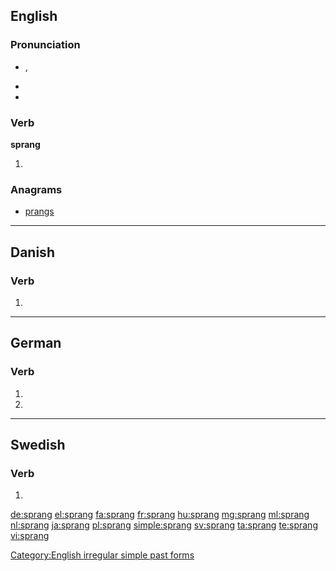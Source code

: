 ==English==

===Pronunciation===
* {{IPA|/ˈspɻæɳ/}}, {{X-SAMPA|/'spr{N/}}
* {{rhymes|æŋ}}
* {{audio|en-us-sprang.ogg|Audio (US)}}

===Verb===
'''sprang'''

# {{simple past of|spring}}

===Anagrams===
* [[prangs#English|prangs]]

[[Category:English irregular simple past forms]]

----

==Danish==

===Verb===
{{head|da|verb form}}

# {{form of|past|springe|lang=da}}

----

==German==

===Verb===
{{head|de}}

# {{de-verb form of|springen|1|s|v}}
# {{de-verb form of|springen|3|s|v}}

----

==Swedish==

===Verb===
{{head|sv|verb form}}

# {{sv-verb-form-past|springa}}

[[de:sprang]]
[[el:sprang]]
[[fa:sprang]]
[[fr:sprang]]
[[hu:sprang]]
[[mg:sprang]]
[[ml:sprang]]
[[nl:sprang]]
[[ja:sprang]]
[[pl:sprang]]
[[simple:sprang]]
[[sv:sprang]]
[[ta:sprang]]
[[te:sprang]]
[[vi:sprang]]